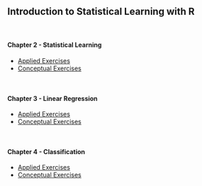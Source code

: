 ## **Introduction to Statistical Learning with R**  
  
<br>   
    
#### **Chapter 2 - Statistical Learning**

 * [Applied Exercises](https://tldrafael.github.io/ISLR---Introdution-to-Statistical-Learning/chapter-2-statistical-learning/applied-exercises.html)
 * [Conceptual Exercises](https://tldrafael.github.io/ISLR---Introdution-to-Statistical-Learning/chapter-2-statistical-learning/conceptual-exercises.html)

<br>   
    
#### **Chapter 3 - Linear Regression**

 * [Applied Exercises](https://tldrafael.github.io/ISLR---Introdution-to-Statistical-Learning/chapter-3-linear-regression/applied-exercises.html)
 * [Conceptual Exercises](https://tldrafael.github.io/ISLR---Introdution-to-Statistical-Learning/chapter-3-linear-regression/conceptual-exercises.html)

<br>   

#### **Chapter 4 - Classification**

 * [Applied Exercises](https://tldrafael.github.io/ISLR---Introdution-to-Statistical-Learning/chapter-4-classification/applied-exercises.html)
 * [Conceptual Exercises](https://tldrafael.github.io/ISLR---Introdution-to-Statistical-Learning/chapter-4-classification/conceptual-exercises.html)

<br>   